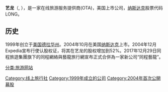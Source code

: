 {{扩充|time=2016-07-18}}
{{来源|time=2016-07-18}}
{{NoteTA|1=zh-tw:線上;zh-cn:在线;}}
'''艺龙'''（{{lang-en|eLong}}, {{nasdaq|LONG}}），是一家在线旅游服务提供商(OTA)，美国上市公司，[[纳斯达克|纳斯达克]]股票代码LONG。

==历史==
1999年创立于[[美国|美国]][[德拉华州|德拉华州]]。2004年10月在美国[[纳斯达克|纳斯达克]]上市。2004年12月Expedia宣布行使认股权证，将其在艺龙的股权增加到52%。2017年12月29日同程旅遊集團旗下的同程網絡與藝龍旅行網宣布正式合併為一家新公司“同程藝龍”。

[[Category:线上旅行社|Category:线上旅行社]]
[[Category:1999年成立的公司|Category:1999年成立的公司]]
[[Category:2004年首次公開募股|Category:2004年首次公開募股]]
[[分类:旅游网站|分类:旅游网站]]